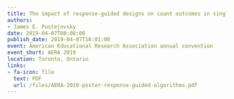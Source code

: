 ```yaml
---
title: The impact of response-guided designs on count outcomes in single-case design baselines
authors:
- James E. Pustejovsky
date: 2019-04-07T00:00:00
publish_date: 2019-04-07T16:01:00
event: American Educational Research Association annual convention
event_short: AERA 2019
location: Toronto, Ontario
links:
- fa-icon: file
  text: PDF
  url: /files/AERA-2019-poster-response-guided-algorithms.pdf
---
```




